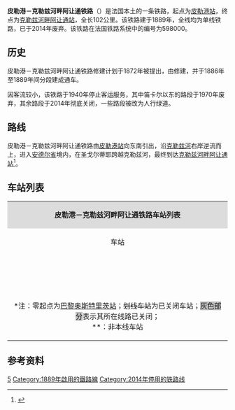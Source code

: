 {{Infobox rail system-route
|collapsed=no
|box_width=
|rail_name=皮勒港－克勒兹河畔阿让通铁路<br>{{lang|fr|Ligne de Port-de-Piles à Argenton-sur-Creuse}}
|banner_color=
|sec_banner_color=
|logo_filename={{法国交通标志/铁路|598000}}
|image_width=
|logo_bgcolor=
|logo_note=
|image =Voie verte des Vallées - Fontgombault (36) - Lieu-dit Les Cloîtres - vue vers Preuilly-la-Ville.jpg
|imagesize=
|caption=皮勒港－克勒兹河畔阿让通铁路的一处路基
|system_map=
|mapimage_width=
|map_bgcolor=
|locale={{FRA}}
|service_type=地方铁路
|start=[[皮勒港站|皮勒港站]]、[[克勒兹河畔阿让通站|克勒兹河畔阿让通站]]
|begin_operation=1889年
|end_operation=2014年
|operation_note=
|system_length=102km
|length_in_operation=0km
|total_length=
|status=废弃
|line_title=线路
|lines=[[单线铁路|单线铁路]]
|stations=
|route_title=线路
|main_route=
|secondary_route=
|branch_route=
|standard=
|main_stations=[[皮勒港站|皮勒港站]]、[[克勒兹河畔阿让通站|克勒兹河畔阿让通站]]
|ridership=
|fleet_size=
|max_speed= 
|track_gauge=
|distance_between_mainlines=
|min_radius=
|max_grade=
|block_signal=
|electrified=
|depot=
|operator={{法国交通数据|sncf}}
|franchise=
|hq=
|key_person=
|website=
|route_map=
}}

'''皮勒港－克勒兹河畔阿让通铁路'''（{{lang-fr|Ligne de Port-de-Piles à Argenton-sur-Creuse}}）是法国本土的一条铁路，起点为[[皮勒港站|皮勒港站]]，终点为[[克勒兹河畔阿让通站|克勒兹河畔阿让通站]]，全长102公里。该铁路建于1889年，全线均为单线铁路，已于2014年废弃。该铁路在法国铁路系统中的编号为598000。

==历史==

皮勒港－克勒兹河畔阿让通铁路修建计划于1872年被提出，由{{link-fr|巴黎-奥尔良铁路公司|Compagnie du chemin de fer de Paris à Orléans}}修建，并于1886年至1889年间分段建成通车。

因客流较小，该铁路于1940年停止客运服务，其中笛卡尔以东的路段于1970年废弃，其余路段于2014年彻底关闭，一些路段被改为人行绿道。

==路线==
皮勒港－克勒兹河畔阿让通铁路由[[皮勒港站|皮勒港站]]向东南引出，沿[[克勒兹河|克勒兹河]]右岸逆流而上，进入[[安德尔省|安德尔省]]境内，在圣戈尔蒂耶跨越克勒兹河，最终到达[[克勒兹河畔阿让通站|克勒兹河畔阿让通站]]<ref name="geo">{{Cite web|url=https://www.geoportail.gouv.fr/carte|title=Carte|accessdate=2021-03-23|author=Géoportail|language=fr|publisher=Géoportail|archive-url=https://web.archive.org/web/20170129154129/https://www.geoportail.gouv.fr/carte/|archive-date=2017-01-29|dead-url=no}}</ref>。

==车站列表==
{| class="wikitable mw-collapsible " style="margin:1em auto 1em auto; font-size:smaller"
|colspan="5" align="center" style="background:#DCDCDC"|'''皮勒港－克勒兹河畔阿让通铁路车站列表'''
|-
!align="center" |车站
!align="center" |公里数*
!align="center" |交汇路线
!align="center" |本线停靠车种
!align="center" |可换乘交通
|-
|align="center" rowspan=2|{{Arret|Port-de-Pile|[[皮勒港站|皮勒港站]]}}
|281.110
|{{法国交通标志/铁路|570000}} [[巴黎－波尔多铁路|巴黎－波尔多铁路]]<small>（[[圣皮埃尔代科尔站|图尔]]/巴黎方向）</small>↑<br>{{法国交通标志/铁路|571000}} [[布莱港－皮勒港铁路|布莱港－皮勒港铁路]]<small>（<s>希农</s>方向）</small>↖
|align="center"|{{法国交通数据|ter|cvl}}<br>{{法国交通数据|ter|naq}}
|{{法国交通数据|car|37}}
|-
|281.632
|{{法国交通标志/铁路|570000}} [[巴黎－波尔多铁路|巴黎－波尔多铁路]]<small>（[[波尔多圣让站|波尔多]]方向）</small>↙
|
|
|-style="background: #BDBDBD"
|align="center"|{{Arret|<s>La Haye-Descartes|拉艾-笛卡尔站</s>}}
|290.405
|
|
|{{法国交通数据|car|37}}
|-style="background: #BDBDBD"
|align="center"|{{Arret|<s>Abilly|阿比伊站</s>}}
|295.369
|
|
|
|-style="background: #BDBDBD"
|align="center"|{{Arret|<s>Le Grand-Pressigny|大普雷西尼站</s>}}
|310.317
|
|align="center"|
|
|-style="background: #BDBDBD"
|align="center"|{{Arret|<s>Preuilly-Claise|普勒伊-克莱斯站</s>}}
|315.824
|
|align="center"|
|{{法国交通数据|car|37}}
|-style="background: #BDBDBD"
|align="center"|{{Arret|<s>Tournon-Saint-Martin|图尔农圣马丁站</s>}}
|331.217
|{{法国交通标志/铁路|599000}} <s>[[沙泰勒罗－洛奈铁路|沙泰勒罗－洛奈铁路]]<small>（沙泰勒罗方向）</small></s>↖
|align="center"|
|{{法国交通数据|car|37}}
|-style="background: #BDBDBD"
|align="center"|{{Arret|<s>Pouligny-Saint-Pierre|普利尼圣皮埃尔站</s>}}
|342.703
|
|align="center"|
|{{法国交通数据|car|36}}
|-style="background: #BDBDBD"
|align="center"|{{Arret|<s>Le Blanc|勒布朗站</s>}}
|347.686
|{{法国交通标志/铁路|598000}} <s>[[圣伯努瓦－勒布朗铁路|圣伯努瓦－勒布朗铁路]]<small>（圣伯努瓦方向）</small></s>↖
|
|[[勒布朗－阿尔让铁路|{{法国交通标志/铁路]]<br>{{法国交通数据|car|36}}
|-style="background: #BDBDBD"
|align="center"|{{Arret|<s>Ruffec-le-Château|吕费克堡站</s>}}
|356.758
|
|
|
|-style="background: #BDBDBD"
|align="center"|{{Arret|<s>Ciron|锡龙站</s>}}
|362.476
|
|
|
|-style="background: #BDBDBD"
|align="center"|{{Arret|<s>Scoury|斯库里站</s>}}
|365.614
|
|
|
|-style="background: #BDBDBD"
|align="center"|{{Arret|<s>Chitray|希特赖站</s>}}
|371.900
|
|
|
|-style="background: #BDBDBD"
|align="center"|{{Arret|<s>Saint-Gaultier|圣戈尔蒂耶站</s>}}
|377.458
|
|
|
|-
|align="center" rowspan=2|{{Arret|Argenton-sur-Creuse|[[克勒兹河畔阿让通站|克勒兹河畔阿让通站]]}}
|383.800
|{{法国交通标志/铁路|590000}} [[莱索布赖－蒙托邦铁路|莱索布赖－蒙托邦铁路]]<small>（[[沙托鲁站|沙托鲁]]/[[巴黎奥斯特里茨站|巴黎]]方向）</small>↗
|
|
|-
|<nowiki>**</nowiki>
|{{法国交通标志/铁路|590000}} [[莱索布赖－蒙托邦铁路|莱索布赖－蒙托邦铁路]]<small>（[[利摩日本笃会站|利摩日]]/[[蒙托邦波旁城站|蒙托邦]]方向）</small>↓
|align="center"|{{法国交通数据|ic}}<br>{{法国交通数据|ter|cvl}}<br>{{法国交通数据|ter|naq}}
|{{法国交通数据|car|36}}
|-
|colspan=5|<nowiki>*</nowiki>注：零起点为[[巴黎奥斯特里茨站|巴黎奥斯特里茨站]]；<s>划线车站</s>为已关闭车站；<span style="background: #BDBDBD">灰色部分</span>表示其所在线路已关闭；<br><nowiki>**</nowiki>：非本线车站
|}

==参考资料==
{{Reflist}}
[[Category:法國鐵路線|5]]
[[Category:1889年啟用的鐵路線|Category:1889年啟用的鐵路線]]
[[Category:2014年停用的铁路线|Category:2014年停用的铁路线]]